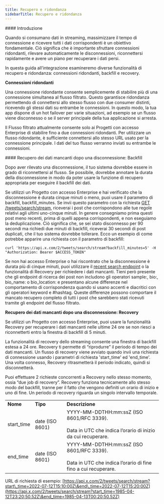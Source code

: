 ```yaml
---
title: Recupero e ridondanza
sidebarTitle: Recupero e ridondanza
---
```


<div id="introduction">
  #### Introduzione
</div>

Quando si consumano dati in streaming, massimizzare il tempo di connessione e ricevere tutti i dati corrispondenti è un obiettivo fondamentale. Ciò significa che è importante sfruttare connessioni ridondanti, rilevare automaticamente le disconnessioni, riconnettersi rapidamente e avere un piano per recuperare i dati persi.

In questa guida all’integrazione esamineremo diverse funzionalità di recupero e ridondanza: connessioni ridondanti, backfill e recovery.
 

**Connessioni ridondanti**

Una connessione ridondante consente semplicemente di stabilire più di una connessione simultanea al flusso filtrato. Questo garantisce ridondanza permettendo di connettersi allo stesso flusso con due consumer distinti, ricevendo gli stessi dati su entrambe le connessioni. In questo modo, la tua app dispone di un hot failover per varie situazioni, ad esempio se un flusso viene disconnesso o se il server principale della tua applicazione si arresta.

Il Flusso filtrato attualmente consente solo ai Progetti con accesso Enterprise di stabilire fino a due connessioni ridondanti. Per utilizzare un flusso ridondante, è sufficiente connettersi allo stesso URL usato per la connessione principale. I dati del tuo flusso verranno inviati su entrambe le connessioni.

<div id="recovering-missed-data-after-a-disconnection-backfill">
  #### Recupero dei dati mancanti dopo una disconnessione: Backfill
</div>

Dopo aver rilevato una disconnessione, il tuo sistema dovrebbe essere in grado di riconnettersi al flusso. Se possibile, dovrebbe annotare la durata della disconnessione in modo da poter usare la funzione di recupero appropriata per eseguire il backfill dei dati.

Se utilizzi un Progetto con accesso Enterprise e hai verificato che la disconnessione è durata cinque minuti o meno, puoi usare il parametro di backfill, backfill\_minutes. Se invii questo parametro con la richiesta [GET /tweets/search/stream](/it/x-api/posts/filtered-stream#get-2-tweets-search-stream), riceverai i post che corrispondono alle tue regole relativi agli ultimi uno-cinque minuti. In genere consegniamo prima questi post meno recenti, prima di quelli appena corrispondenti, e non eseguiamo la deduplicazione. Ciò significa che, se sei stato disconnesso per 90 secondi ma richiedi due minuti di backfill, riceverai 30 secondi di post duplicati, che il tuo sistema dovrebbe tollerare. Ecco un esempio di come potrebbe apparire una richiesta con il parametro di backfill:

`curl 'https://api.x.com/2/tweets/search/stream?backfill_minutes=5' -H "Authorization: Bearer $ACCESS_TOKEN"`

Se non hai accesso Enterprise o hai riscontrato che la disconnessione è durata più di cinque minuti, puoi utilizzare il [recent search endpoint](/it/x-api/posts/search/introduction) o la funzionalità di Recovery per richiedere i dati mancanti. Tieni però presente che gli endpoint di ricerca dei post non includono gli operatori sample:, bio:, bio\_name: o bio\_location: e presentano alcune differenze nel comportamento di corrispondenza quando si usano accenti e diacritici con gli operatori keyword e #hashtag. Queste differenze possono comportare il mancato recupero completo di tutti i post che sarebbero stati ricevuti tramite gli endpoint del flusso filtrato.

**Recupero dei dati mancanti dopo una disconnessione: Recovery**

Se utilizzi un Progetto con accesso Enterprise, puoi usare la funzionalità Recovery per recuperare i dati mancanti nelle ultime 24 ore se non riesci a riconnetterti entro la finestra di backfill di 5 minuti.

La funzionalità di recovery dello streaming consente una finestra di backfill estesa a 24 ore. Recovery ti permette di “riprodurre” il periodo di tempo dei dati mancanti. Un flusso di recovery viene avviato quando invii una richiesta di connessione usando i parametri di richiesta 'start\_time' ed 'end\_time'. Una volta connesso, Recovery ritrasmetterà il periodo indicato, quindi si disconnetterà.

Puoi effettuare 2 richieste concorrenti a Recovery nello stesso momento, ossia “due job di recovery”. Recovery funziona tecnicamente allo stesso modo del backfill, tranne per il fatto che vengono definiti un orario di inizio e uno di fine. Un periodo di recovery riguarda un singolo intervallo temporale.

|     |     |     |
| :--- | :--- | :--- |
| **Nome** | **Tipo** | **Descrizione** |
| start\_time | date (ISO 8601) | YYYY-MM-DDTHH:mm:ssZ (ISO 8601/RFC 3339).<br /><br />Data in UTC che indica l’orario di inizio da cui recuperare. |
| end\_time | date (ISO 8601) | YYYY-MM-DDTHH:mm:ssZ (ISO 8601/RFC 3339).<br /><br />Data in UTC che indica l’orario di fine fino a cui recuperare. |

URL di richiesta di esempio: [https://api.x.com/2/tweets/search/stream?start\_time=2022-07-12T15:10:00Z\&end\_time=2022-07-12T15:20:00Z](https://api.x.com/2/tweets/search/stream?start_time=1985-04-12T23:20:50.52Z\&end_time=1985-04-13T00:20:50.52Z)